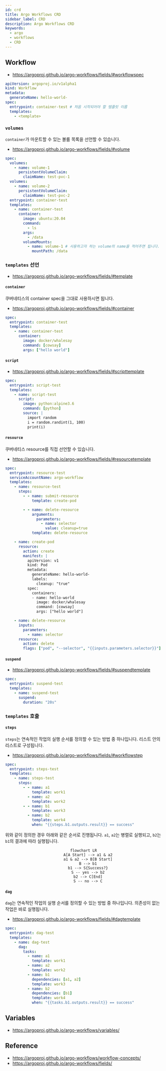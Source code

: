 ```yaml
---
id: crd
title: Argo Workflows CRD
sidebar_label: CRD
description: Argo Workflows CRD
keywords:
  - argo
  - workflows
  - CRD
---
```


## Workflow

- https://argoproj.github.io/argo-workflows/fields/#workflowspec

```yaml
apiVersion: argoproj.io/v1alpha1
kind: Workflow
metadata:
  generateName: hello-world-
spec:
  entrypoint: container-test # 처음 시작되어야 할 템플릿 이름
  templates:
    - <template>
```

### `volumes`

`container`가 마운트할 수 있는 볼륨 목록을 선언할 수 있습니다.

- https://argoproj.github.io/argo-workflows/fields/#volume

```yaml
spec:
  volumes:
    - name: volume-1
      persistentVolumeClaim:
        claimName: test-pvc-1
  volumes:
    - name: volume-2
      persistentVolumeClaim:
        claimName: test-pvc-2
  entrypoint: container-test
  templates:
    - name: container-test
      container:
        image: ubuntu:20.04
        command:
          - ls
        args:
          - /data
        volumeMounts:
          - name: volume-1 # 사용하고자 하는 volume의 name을 적어주면 됩니다.
            mountPath: /data
```

### `templates` 선언

- https://argoproj.github.io/argo-workflows/fields/#template

#### `container`

쿠버네티스의 container spec을 그대로 사용하시면 됩니다.

- https://argoproj.github.io/argo-workflows/fields/#container

```yaml
spec:
  entrypoint: container-test
  templates:
    - name: container-test
      container:
        image: docker/whalesay
        command: [cowsay]
        args: ["hello world"]
```

#### `script`

- https://argoproj.github.io/argo-workflows/fields/#scripttemplate

```yaml
spec:
  entrypoint: script-test
  templates:
    - name: script-test
      script:
        image: python:alpine3.6
        command: [python]
        source: |
          import random
          i = random.randint(1, 100)
          print(i)
```

#### `resource`

쿠버네티스 resource를 직접 선언할 수 있습니다.

- https://argoproj.github.io/argo-workflows/fields/#resourcetemplate

```yaml
spec:
  entrypoint: resource-test
  serviceAccountName: argo-workflow
  templates:
    - name: resource-test
      steps:
        - - name: submit-resource
            template: create-pod

        - - name: delete-resource
            arguments:
              parameters:
                - name: selector
                  value: cleanup=true
            template: delete-resource

    - name: create-pod
      resource:
        action: create
        manifest: |
          apiVersion: v1
          kind: Pod
          metadata:
            generateName: hello-world-
            labels:
              cleanup: "true"
          spec:
            containers:
            - name: hello-world
              image: docker/whalesay
              command: [cowsay]
              args: ["hello world"]

    - name: delete-resource
      inputs:
        parameters:
          - name: selector
      resource:
        action: delete
        flags: ["pod", "--selector", "{{inputs.parameters.selector}}"]
```

#### `suspend`

- https://argoproj.github.io/argo-workflows/fields/#suspendtemplate

```yaml
spec:
  entrypoint: suspend-test
  templates:
    - name: suspend-test
      suspend:
        duration: "20s"
```

### `templates` 호출

#### `steps`

`steps`는 연속적인 작업의 실행 순서를 정의할 수 있는 방법 중 하나입니다. 리스트 안의 리스트로 구성됩니다.

- https://argoproj.github.io/argo-workflows/fields/#workflowstep

```yaml
spec:
  entrypoint: steps-test
  templates:
    - name: steps-test
      steps:
        - - name: a1
            template: work1
          - name: a2
            template: work2
        - - name: b1
            template: work3
          - name: b2
            template: work4
            when: "{{steps.b1.outputs.result}} == success"
```

위와 같이 정의한 경우 아래와 같은 순서로 진행됩니다. `a1`, `a2`는 병렬로 실행되고, `b2`는 `b1`의 결과에 따라 실행됩니다.

<center>

```mermaid
flowchart LR
    A[A Start] --> a1 & a2
    a1 & a2 --> B[B Start]
    B --> b1
    b1 --> S{Success?}
    S -- yes --> b2
    b2 --> C[End]
    S -- no --> C
```

</center>

#### `dag`

`dag`는 연속적인 작업의 실행 순서를 정의할 수 있는 방법 중 하나입니다. 의존성이 없는 작업은 바로 실행됩니다.

- https://argoproj.github.io/argo-workflows/fields/#dagtemplate

```yaml
spec:
  entrypoint: dag-test
  templates:
    - name: dag-test
      dag:
        tasks:
          - name: a1
            template: work1
          - name: a2
            template: work2
          - name: b1
            dependencies: [a1, a2]
            template: work3
          - name: b2
            dependencies: [b1]
            template: work4
            when: "{{tasks.b1.outputs.result}} == success"
```

## Variables

- https://argoproj.github.io/argo-workflows/variables/

## Reference

- https://argoproj.github.io/argo-workflows/workflow-concepts/
- https://argoproj.github.io/argo-workflows/fields/
